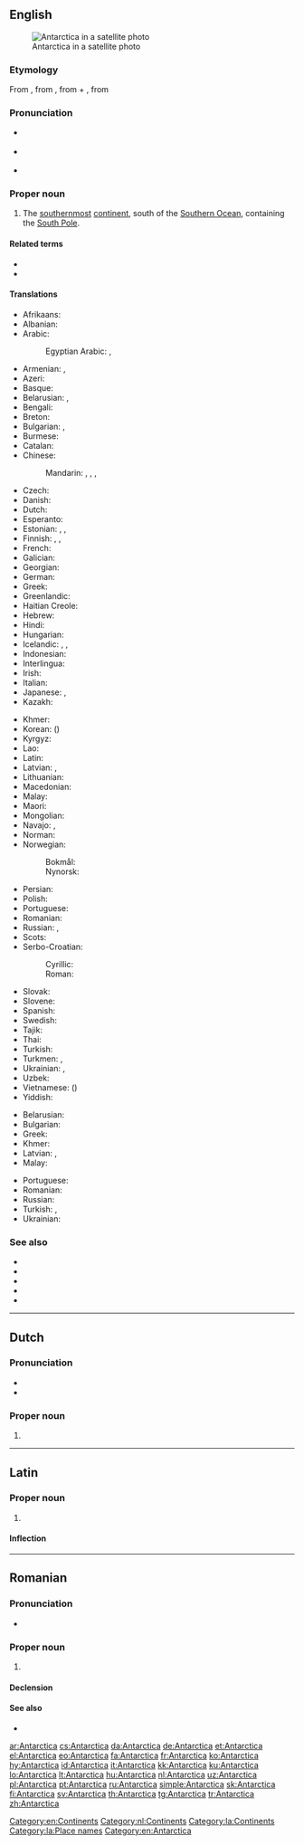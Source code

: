 {{also|antarctica|antárctica}}
==English==
{{wikipedia}}
{{wikivoyage}}
[[Image:Antarctica_satellite_globe.jpg|thumb|Antarctica in a satellite photo]]

===Etymology===
From {{etyl|NL.|en}} {{m|la|Antarctica}}, from {{etyl|grc|en}} {{m|grc|ἀνταρκτικός|sc=polytonic}}, from {{m|grc|ἀντ-|sc=polytonic||[[ant-]], [[against]], [[opposed]]}} + {{m|grc|ἀρκτικός|sc=polytonic||[[Arctic]]}}, from {{etyl|grc|en}} {{m|grc|ἄρκτος|sc=polytonic||[[bear]]}}

===Pronunciation===
* {{a|UK}} {{IPA|/ˌænˈtɑːktɪkə/|/ˌænˈtɑːtɪkə/|/ˌænˈɑːtɪkə/|lang=en}}
* {{a|US}} {{IPA|/ænˈtɑɹktɪkə/|/ænˈtɑɹtɪkə/|[æˈɾ̃ɑɹɾɪkə]|lang=en}}
* {{audio|en-us-Antarctica.ogg|Audio (US)|lang=en}}

===Proper noun===
{{en-proper noun}}

# The [[southernmost]] [[continent]], south of the [[Southern Ocean]], containing the [[South Pole]].

====Related terms====
* {{l|en|Antarctic}}
* {{l|en|Antarctican}}

====Translations====
{{trans-top|southernmost continent}}
* Afrikaans: {{t|af|Antarktika}}
* Albanian: {{t|sq|Antarktidë|f}}
* Arabic: {{t|ar|أَنْتَارْكِتِيكَا|f}}
*: Egyptian Arabic: {{t|arz|القطب الجنوبي|m|tr=el-quṭb el-ganūbi|sc=Arab}}, {{t|arz|أنتارتكا|f|tr=ʾantārteka|sc=Arab}}
* Armenian: {{t|hy|Անտարկտիդա|sc=Armn}} {{qualifier|the continent}}, {{t+|hy|Անտարկտիկա}} {{qualifier|the region}}
* Azeri: {{t+|az|Antarktida}}
* Basque: {{t+|eu|Antartika}}
* Belarusian: {{t|be|Антаркты́да|f}} {{qualifier|the continent}}, {{t|be|Анта́рктыка|f}} {{qualifier|the region}}
* Bengali: {{t|bn|অ্যান্টার্কটিকা|sc=Beng}}
* Breton: {{t|br|Antarktika}}
* Bulgarian: {{t+|bg|Антаркти́да|f}} {{qualifier|the continent}}, {{t|bg|Анта́рктика|f}} {{qualifier|the region}}
* Burmese: {{t|my|အန္တာတိက|sc=Mymr}}
* Catalan: {{t+|ca|Antàrtida|f}}
* Chinese:
*: Mandarin: {{t+|cmn|南極洲|sc=Hani}}, {{t+|cmn|南极洲|tr=Nánjízhōu|sc=Hani}} {{qualifier|the continent}}, {{t+|cmn|南極|sc=Hani}}, {{t+|cmn|南极|tr=nánjí|sc=Hani}} {{qualifier|the region}}
* Czech: {{t+|cs|Antarktida|f}}
* Danish: {{t+|da|Antarktis}}
* Dutch: {{t+|nl|Antarctica|n}}
* Esperanto: {{t+|eo|Antarkto}}
* Estonian: {{t|et|Antarktika}}, {{t|et|Antarktis}}, {{t|et|Lõunamanner}}
* Finnish: {{t+|fi|Etelämanner}}, {{t+|fi|Antarktis}}, {{t+|fi|Etelänapamanner}}
* French: {{t+|fr|Antarctique|m}}
* Galician: {{t+|gl|Antártida}}
* Georgian: {{t|ka|ანტარქტიდა|sc=Geor}}
* German: {{t+|de|Antarktis|f}}
* Greek: {{t+|el|Ανταρκτική|f}}
* Greenlandic: {{t|kl|Qalasersuaq Kujalleq}}
* Haitian Creole: {{t|ht|Antatik}}
* Hebrew: {{t|he|אנטרקטיקה|f|tr=antár(k)tika|sc=Hebr}}
* Hindi: {{t|hi|अंटार्कटिका}}
* Hungarian: {{t+|hu|Antarktisz}}
* Icelandic: {{t+|is|Suðurskautslandið|n}}, {{t|is|Suðurheimskautslandið|n}}, {{t+|is|Antarktíka|f}}
* Indonesian: {{t+|id|Antartika}}
* Interlingua: {{t|ia|Antarctica}}
* Irish: {{t|ga|Antartaice|f}}
* Italian: {{t+|it|Antartide}}
* Japanese: {{t+|ja|南極|tr=なんきょく, nankyoku}} {{qualifier|the region}}, {{t|ja|[[南極]][[大陸]]|tr=なんきょくたいりく, nankyoku tairiku}} {{qualifier|the continent}}
* Kazakh: {{t|kk|Антарктида|sc=Cyrl}}
{{trans-mid}}
* Khmer: {{t|km|អង់តាទិក|sc=Khmr|tr=ɑngtaatik}}
* Korean: {{t+|ko|남극|sc=Hang}} ({{t+|ko|南極|sc=Hani}}) {{qualifier|the region}}
* Kyrgyz: {{t|ky|Антарктида|sc=Cyrl}}
* Lao: {{t+|lo|ອັນຕາກຕິກ|sc=Laoo}}
* Latin: {{t|la|Antarctica}}
* Latvian: {{t|lv|Antarktīda|f}}, {{t|lv|Antarktika|f}}
* Lithuanian: {{t+|lt|Antarktida}}
* Macedonian: {{t|mk|Анта́рктик|m}}
* Malay: {{t|ms|Antartika}}
* Maori: {{t|mi|Te Tiri o Te Moana}}
* Mongolian: {{t+|mn|Антарктид|sc=Cyrl}}
* Navajo: {{t|nv|Shádiʼááhjí Honeezkʼazii}}, {{t|nv|Shádiʼááhjí kéyah yistinígíí}}
* Norman: {{t|nrf|Antarctique|f}}
* Norwegian:
*: Bokmål: {{t|nb|Antarktika}}
*: Nynorsk: {{t|nn|Antarktika}}
* Persian: {{t+|fa|جنوبگان|tr=junubegân|sc=fa-Arab}}
* Polish: {{t+|pl|Antarktyda}}
* Portuguese: {{t+|pt|Antártica}}
* Romanian: {{t|ro|Antarctica}}
* Russian: {{t+|ru|Антаркти́да|f}} {{qualifier|the continent}}, {{t+|ru|Анта́рктика|f}} {{qualifier|the region}}
* Scots: {{t|sco|Antarcticae}}
* Serbo-Croatian:
*: Cyrillic: {{t|sh|Антарктик|m}}
*: Roman: {{t+|sh|Antarktik|m}}
* Slovak: {{t+|sk|Antarktída|f}}
* Slovene: {{t+|sl|Antárktika|f}}
* Spanish: {{t+|es|Antártida}}
* Swedish: {{t+|sv|Antarktis}}
* Tajik: {{t+|tg|Антарктида|sc=Cyrl}}
* Thai: {{t|th|แอนตาร์กติกา}}
* Turkish: {{t+|tr|Antarktika}}
* Turkmen: {{t|tk|Antarktika}}, {{t+|tk|Antarktida}} {{qualifier|the continent}}
* Ukrainian: {{t+|uk|Антаркти́да|f}} {{qualifier|the continent}}, {{t+|uk|Анта́рктика|f}} {{qualifier|the region}}
* Uzbek: {{t+|uz|Antarktida}}
* Vietnamese: {{t|vi|Châu Nam Cực}} ({{t|vi|洲南極|sc=Hani}})
* Yiddish: {{t|yi|אַנטאַרקטיקאַ|sc=Hebr}}
{{trans-bottom}}

{{trans-top|south polar region}}
* Belarusian: {{t|be|Анта́рктыка|f}}
* Bulgarian: {{t|bg|Анта́рктика|f}}
* Greek: {{t+|el|Ανταρκτική|f}}
* Khmer: {{t|km|អង់តាទិក|sc=Khmr|tr=ɑngtaatik}}
* Latvian: {{t|lv|Antarktīda|f}}, {{t|lv|Antarktika|f}}
* Malay: {{t|ms|Antartika}}
{{trans-mid}}
* Portuguese: {{t|pt|Antártico|m}}
* Romanian: {{t|ro|Antarctica|f}}
* Russian: {{t+|ru|Анта́рктика|f}}
* Turkish: {{t+|tr|Antarktika}}, {{t+|tr|Güney Kutbu}}
* Ukrainian: {{t+|uk|Анта́рктика|f}}
{{trans-bottom}}

===See also===
* {{list:continents/en}}
* {{l|en|Appendix:Place names in Antarctica}}
* {{l|en|ant-}}
* {{l|en|Arctic}}
* {{l|en|Arctic Circle}}

[[Category:en:Continents]]

----

==Dutch==
{{wikipedia|lang=nl}}

===Pronunciation===
* {{IPA|lang=nl|/ɑn.ˈtɑrk.ti.kaː/}}
* {{audio|Nl-Antarctica.ogg|Audio|lang=nl}}

===Proper noun===
{{nl-proper noun|n}}

# {{l|en|Antarctica}}

[[Category:nl:Continents]]

----

==Latin==
{{wikipedia|lang=la}}

===Proper noun===
{{la-proper noun|Antarctica|Antarcticae|f|first}}

# {{lb|la|New Latin}} {{l|en|Antarctica}}

====Inflection====
{{la-decl-1st|loc=1|num=sg|Antarctic}}

[[Category:la:Continents]]
[[Category:la:Place names]]
[[Category:en:Antarctica]]

----

==Romanian==
{{wikipedia|lang=ro}}

===Pronunciation===
* {{IPA|[anˈtark.tika]|lang=ro}}

===Proper noun===
{{ro-proper noun|f}}

# {{place|ro|continent|t1=Antarctica}}

====Declension====
{{ro-noun-f-ă-i|Antarctic|n=sg}}

====See also====
* {{list:continents/ro}}

[[ar:Antarctica]]
[[cs:Antarctica]]
[[da:Antarctica]]
[[de:Antarctica]]
[[et:Antarctica]]
[[el:Antarctica]]
[[eo:Antarctica]]
[[fa:Antarctica]]
[[fr:Antarctica]]
[[ko:Antarctica]]
[[hy:Antarctica]]
[[id:Antarctica]]
[[it:Antarctica]]
[[kk:Antarctica]]
[[ku:Antarctica]]
[[lo:Antarctica]]
[[lt:Antarctica]]
[[hu:Antarctica]]
[[nl:Antarctica]]
[[uz:Antarctica]]
[[pl:Antarctica]]
[[pt:Antarctica]]
[[ru:Antarctica]]
[[simple:Antarctica]]
[[sk:Antarctica]]
[[fi:Antarctica]]
[[sv:Antarctica]]
[[th:Antarctica]]
[[tg:Antarctica]]
[[tr:Antarctica]]
[[zh:Antarctica]]